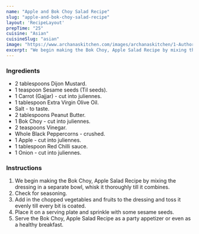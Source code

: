 ---
name: "Apple and Bok Choy Salad Recipe"
slug: "apple-and-bok-choy-salad-recipe"
layout: 'RecipeLayout'
prepTime: "25"
cuisine: "Asian"
cuisineSlug: "asian"
image: "https://www.archanaskitchen.com/images/archanaskitchen/1-Author/sibyl_sunitha/Bok_Choy_Apple_Salad_Recipe.jpg"
excerpt: "We begin making the Bok Choy, Apple Salad Recipe by mixing the dressing in a separate bowl, whisk it thoroughly till it combines"
---

### Ingredients

- 2 tablespoons Dijon Mustard.
- 1 teaspoon Sesame seeds (Til seeds).
- 1 Carrot (Gajjar) - cut into juliennes.
- 1 tablespoon Extra Virgin Olive Oil.
- Salt - to taste.
- 2 tablespoons Peanut Butter.
- 1 Bok Choy - cut into juliennes.
- 2 teaspoons Vinegar.
- Whole Black Peppercorns - crushed.
- 1 Apple - cut into juliennes.
- 1 tablespoon Red Chilli sauce.
- 1 Onion - cut into juliennes.

### Instructions

1. We begin making the Bok Choy, Apple Salad Recipe by mixing the dressing in a separate bowl, whisk it thoroughly till it combines.
1. Check for seasoning.
1. Add in the chopped vegetables and fruits to the dressing and toss it evenly till every bit is coated.
1. Place it on a serving plate and sprinkle with some sesame seeds.
1. Serve the Bok Choy, Apple Salad Recipe as a party appetizer or even as a healthy breakfast.

